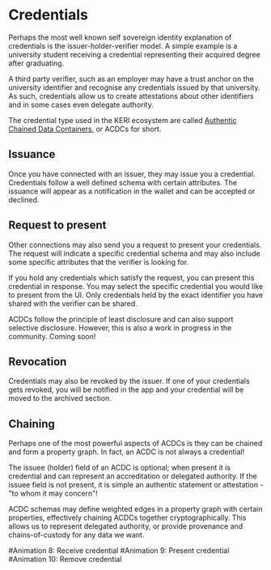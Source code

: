 
# Credentials

Perhaps the most well known self sovereign identity explanation of credentials is the issuer-holder-verifier model.
A simple example is a university student receiving a credential representing their acquired degree after graduating.

A third party verifier, such as an employer may have a trust anchor on the university identifier and recognise any credentials issued by that university.
As such, credentials allow us to create attestations about other identifiers and in some cases even delegate authority.

The credential type used in the KERI ecosystem are called [Authentic Chained Data Containers](https://trustoverip.github.io/tswg-acdc-specification), or ACDCs for short.

## Issuance

Once you have connected with an issuer, they may issue you a credential.
Credentials follow a well defined schema with certain attributes.
The issuance will appear as a notification in the wallet and can be accepted or declined.

## Request to present

Other connections may also send you a request to present your credentials.
The request will indicate a specific credential schema and may also include some specific attributes that the verifier is looking for.

If you hold any credentials which satisfy the request, you can present this credential in response.
You may select the specific credential you would like to present from the UI.
Only credentials held by the exact identifier you have shared with the verifier can be shared.

<Callout type="info">
  ACDCs follow the principle of least disclosure and can also support selective
  disclosure. However, this is also a work in progress in the community. Coming
  soon!
</Callout>

## Revocation

Credentials may also be revoked by the issuer.
If one of your credentials gets revoked, you will be notified in the app and your credential will be moved to the archived section.

## Chaining

Perhaps one of the most powerful aspects of ACDCs is they can be chained and form a property graph.
In fact, an ACDC is not always a credential!

The issuee (holder) field of an ACDC is optional; when present it is credential and can represent an accreditation or delegated authority.
If the issuee field is not present, it is simple an authentic statement or attestation - "to whom it may concern"!

ACDC schemas may define weighted edges in a property graph with certain properties, effectively chaining ACDCs together cryptographically.
This allows us to represent delegated authority, or provide provenance and chains-of-custody for any data we want.

<Callout type="warning" emoji="⚠️">
  #Animation 8: Receive credential
</Callout>

<Callout type="warning" emoji="⚠️">
  #Animation 9: Present credential
</Callout>

<Callout type="warning" emoji="⚠️">
  #Animation 10: Remove credential
</Callout>
